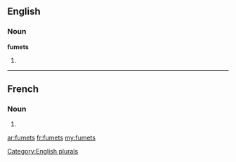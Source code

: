 ==English==

===Noun===
'''fumets'''

# {{plural of|fumet}}

[[Category:English plurals]]

----

==French==

===Noun===
{{head|fr|plural}} {{m|p}}

# {{plural of|fumet|lang=fr}}

[[ar:fumets]]
[[fr:fumets]]
[[my:fumets]]